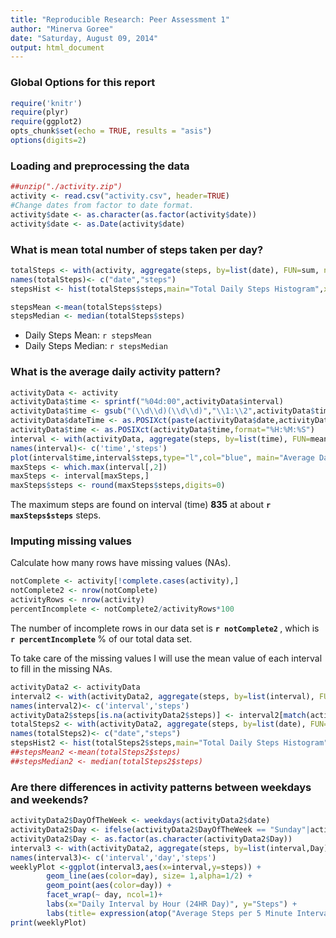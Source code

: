 ```yaml
---
title: "Reproducible Research: Peer Assessment 1"
author: "Minerva Goree"
date: "Saturday, August 09, 2014"
output: html_document
---
```

### Global Options for this report
```r
require('knitr')
require(plyr)
require(ggplot2)
opts_chunk$set(echo = TRUE, results = "asis")
options(digits=2)
```

### Loading and preprocessing the data
```r
##unzip("./activity.zip")
activity <- read.csv("activity.csv", header=TRUE)
#Change dates from factor to date format.
activity$date <- as.character(as.factor(activity$date))
activity$date <- as.Date(activity$date)
```

### What is mean total number of steps taken per day?
```r
totalSteps <- with(activity, aggregate(steps, by=list(date), FUN=sum, na.rm=TRUE))
names(totalSteps)<- c("date","steps")
stepsHist <- hist(totalSteps$steps,main="Total Daily Steps Histogram",xlab="Total Daily Steps", col="blue",ylim=c(0,20),breaks=10)

stepsMean <-mean(totalSteps$steps)
stepsMedian <- median(totalSteps$steps)
```


- Daily Steps Mean: `r stepsMean`
- Daily Steps Median: `r stepsMedian`

### What is the average daily activity pattern?
```r
activityData <- activity
activityData$time <- sprintf("%04d:00",activityData$interval)
activityData$time <- gsub("(\\d\\d)(\\d\\d)","\\1:\\2",activityData$time)
activityData$dateTime <- as.POSIXct(paste(activityData$date,activityData$time),format="%Y-%m-%d %H:%M:%S")
activityData$time <- as.POSIXct(activityData$time,format="%H:%M:%S")
interval <- with(activityData, aggregate(steps, by=list(time), FUN=mean, na.rm=TRUE))
names(interval)<- c('time','steps')
plot(interval$time,interval$steps,type="l",col="blue", main="Average Daily Steps per 5 Minute Interval", xlab="Daily Interval by Hour",ylab="Steps")
maxSteps <- which.max(interval[,2])
maxSteps <- interval[maxSteps,]
maxSteps$steps <- round(maxSteps$steps,digits=0)

```
The maximum steps are found on interval (time) **835** at about **`r maxSteps$steps`** steps.

### Imputing missing values
Calculate how many rows have missing values (NAs).

```r
notComplete <- activity[!complete.cases(activity),]
notComplete2 <- nrow(notComplete)
activityRows <- nrow(activity)
percentIncomplete <- notComplete2/activityRows*100
```
The number of incomplete rows in our data set is **`r notComplete2 ` **, which is **`r percentIncomplete` **% of our total data set.

To take care of the missing values I will use the mean value of each interval to fill in the missing NAs.  
```r
activityData2 <- activityData
interval2 <- with(activityData2, aggregate(steps, by=list(interval), FUN=mean, na.rm=TRUE))
names(interval2)<- c('interval','steps')
activityData2$steps[is.na(activityData2$steps)] <- interval2[match(activityData2$interval, interval2$interval),2]
totalSteps2 <- with(activityData2, aggregate(steps, by=list(date), FUN=sum, na.rm=TRUE))
names(totalSteps2)<- c("date","steps")
stepsHist2 <- hist(totalSteps2$steps,main="Total Daily Steps Histogram",xlab="Total Daily Steps", col="red",ylim=c(0,20),breaks=10)
##stepsMean2 <-mean(totalSteps2$steps)
##stepsMedian2 <- median(totalSteps2$steps)

```


### Are there differences in activity patterns between weekdays and weekends?

```r
activityData2$DayOfTheWeek <- weekdays(activityData2$date)
activityData2$Day <- ifelse(activityData2$DayOfTheWeek == "Sunday"|activityData2$DayOfTheWeek == "Saturday","WeekEnd","WeekDay")
activityData2$Day <- as.factor(as.character(activityData2$Day))
interval3 <- with(activityData2, aggregate(steps, by=list(interval,Day), FUN=mean))
names(interval3)<- c('interval','day','steps')
weeklyPlot <-ggplot(interval3,aes(x=interval,y=steps)) +
        geom_line(aes(color=day), size= 1,alpha=1/2) +
        geom_point(aes(color=day)) + 
        facet_wrap(~ day, ncol=1)+
        labs(x="Daily Interval by Hour (24HR Day)", y="Steps") +
        labs(title= expression(atop("Average Steps per 5 Minute Intervals", atop("WeekDay vs. Weekend"),"")))
print(weeklyPlot)
```
